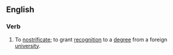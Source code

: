 ==English==

===Verb===
{{en-verb|nostrifies|nostrifying|nostrified}}

# To [[nostrificate]]; to grant [[recognition]] to a [[degree]] from a foreign [[university]].